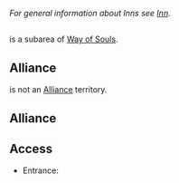 {{area||superarea=Incarnam|parent=Way of Souls}}''For general information about Inns see [[Inn]].''

=={{PAGENAME}}==
{{PAGENAME}} is a subarea of [[Way of Souls]].

==Alliance==
{{PAGENAME}} is not an [[Alliance]] territory.

==Alliance==
<!--(if the subarea is an alliance territory)-->
<!--{{PAGENAME}} is an [[Alliance]] territory (needs an [[Alliance Prism]]).-->

<!--(if the subarea is not an alliance territory)-->
<!--{{PAGENAME}} is not an [[Alliance]] territory.-->

==Access==
* Entrance:
<!--* [[Zaap]]: [,]-->
<!--* [[Imp Carrier]]: [,]-->
<!--* [[Boat]] traveling between [[]] at [,] & [[]] at [,]-->
<!--* [[NPC]]: Upon [accepting|starting|completing] [[]] at [,]-->
<!--* Adjacent [[Area]]s or [[Subarea]]s: [,]-->
<!-- Place comment brackets around any lists that do not apply so in the future it can be added.-->
<!--==[[Subarea]]s==
{{subarealist}}-->

<!--==[[Dungeon]]s==
{{dungeonlist}}-->

<!--==[[Quest]]s==
{{questlist}}-->

<!--==[[Monster]]s==
{{monsterlist}}-->

<!--==[[NPC]]s==
{{npclistsub}}-->

<!--==Special Places==-->
<!--; Markets-->
<!--* Alchemist: [,]-->
<!--* Artificer: [,]-->
<!--* Carver: [,]-->
<!--* Fairyworks: [,]-->
<!--* Farmer: [,]-->
<!--* Fisherman: [,]-->
<!--* Handyman: [,]-->
<!--* Hunter: [,]-->
<!--* Jeweller: [,]-->
<!--* Krosmaster: [,]-->
<!--* Lumberjack: [,]-->
<!--* Miner: [,]-->
<!--* Pet: [,]-->
<!--* [[Resource]]: [,]-->
<!--* Rune: [,]-->
<!--* Scroll: [,]-->
<!--* Shoemaker: [,]-->
<!--* Smith: [,]-->
<!--* Soul Stone: [,]-->
<!--* Tailor: [,]-->
<!--* Tied Scroll: [,]-->

<!--; Workshops-->
<!--* [[Alchemist]]: [,]-->
<!--* [[Artificer]]: [,]-->
<!--* [[Carver]]: [,]-->
<!--* [[Farmer]]: [,]-->
<!--* [[Fisherman]]: [,]-->
<!--* [[Handyman]]: [,]-->
<!--* [[Hunter]]: [,]-->
<!--* [[Jeweller]]: [,]-->
<!--* [[Lumberjack]]: [,]-->
<!--* [[Miner]]: [,]-->
<!--* [[Shoemaker]]: [,]-->
<!--* [[Smith]]: [,]-->
<!--* [[Tailor]]: [,]-->

<!--; Gathering Spots-->
<!--* [[Alchemist]]: [[]], [[]]-->
<!--* [[Farmer]]: [[]], [[]]-->
<!--* [[Fisherman]]: [[]], [[]]-->
<!--* [[Hunter]]: [[]], [[]]-->
<!--* [[Lumberjack]]: [[]], [[]]-->
<!--* [[Miner]]: [[]], [[]]-->

<!--===[[Emotes]]===
* [[]]: [,]-->

<!--===Miscellaneous===-->
<!--* [[Well]]: [,]-->
